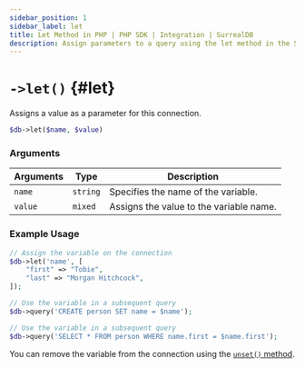 ```yaml
---
sidebar_position: 1
sidebar_label: let
title: Let Method in PHP | PHP SDK | Integration | SurrealDB
description: Assign parameters to a query using the let method in the SurrealDB PHP SDK.
---
```



# `->let()` {#let}

Assigns a value as a parameter for this connection.

```php title="Method Syntax"
$db->let($name, $value)
```

### Arguments
<table>
    <thead>
        <tr>
            <th colspan="2" scope="col">Arguments</th>
			<th colspan="2" scope="col">Type</th>
            <th colspan="2" scope="col">Description</th>
        </tr>
    </thead>  
    <tbody>
        <tr>
            <td colspan="2" scope="row" data-label="Arguments">
                <code>name</code>
                <Label label="required" />
            </td>
			<td colspan="2" scope="row" data-label="Type">
				<code>string</code>
			</td>
            <td colspan="2" scope="row" data-label="Description">
                Specifies the name of the variable.
            </td>
        </tr>
        <tr>
            <td colspan="2" scope="row" data-label="Arguments">
                <code>value</code>
                <Label label="required" />
            </td>
			<td colspan="2" scope="row" data-label="Type">
				<code>mixed</code>
			</td>
            <td colspan="2" scope="row" data-label="Description">
                Assigns the value to the variable name.
            </td>
        </tr>
    </tbody>
</table>

### Example Usage
```php
// Assign the variable on the connection
$db->let('name', [
	"first" => "Tobie",
	"last" => "Morgan Hitchcock",
]);

// Use the variable in a subsequent query
$db->query('CREATE person SET name = $name');

// Use the variable in a subsequent query
$db->query('SELECT * FROM person WHERE name.first = $name.first');
```

You can remove the variable from the connection using the [`unset()` method](/docs/sdk/php/methods/unset).